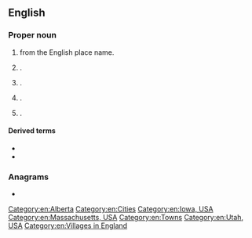 ==English==
{{wikipedia}}

===Proper noun===
{{en-proper noun}}

# {{surname|en|[[habitational]]|from=Old English|dot=}} from the English place name.
# {{place|en|hamlet|p/Alberta|c/Canada}}.
# {{place|en|small village|co/East Riding of Yorkshire|cc/England}}.
# {{place|en|city|s/Iowa}}.
# {{place|en|town|s/Massachusetts}}.

====Derived terms====
* {{l|en|Rowleian}}
* {{l|en|Rowleyan}}

===Anagrams===
* {{anagrams|en|a=elorwy|Lowery|Lowrey|Worley|lowery|owlery|yowler}}

[[Category:en:Alberta]]
[[Category:en:Cities]]
[[Category:en:Iowa, USA]]
[[Category:en:Massachusetts, USA]]
[[Category:en:Towns]]
[[Category:en:Utah, USA]]
[[Category:en:Villages in England]]